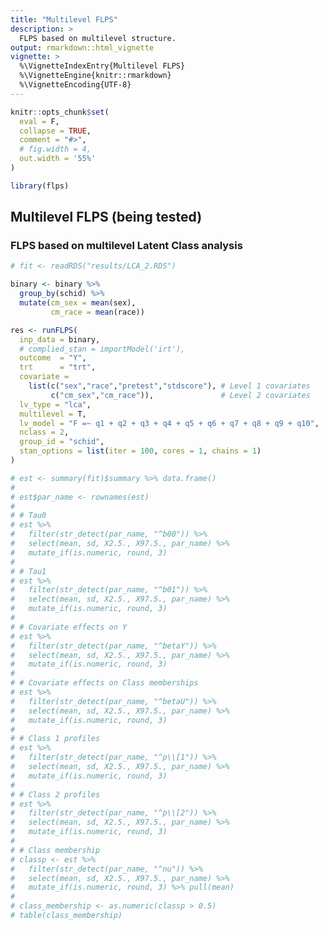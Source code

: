 ```yaml
---
title: "Multilevel FLPS"
description: >
  FLPS based on multilevel structure.
output: rmarkdown::html_vignette
vignette: >
  %\VignetteIndexEntry{Multilevel FLPS}
  %\VignetteEngine{knitr::rmarkdown}
  %\VignetteEncoding{UTF-8}
---
```


```r
knitr::opts_chunk$set(
  eval = F,
  collapse = TRUE,
  comment = "#>",
  # fig.width = 4,
  out.width = '55%'
)
```


```r
library(flps)
```

## Multilevel FLPS (being tested)

### FLPS based on multilevel Latent Class analysis

```r
# fit <- readRDS("results/LCA_2.RDS")
```

```r
binary <- binary %>%
  group_by(schid) %>%
  mutate(cm_sex = mean(sex),
         cm_race = mean(race))

res <- runFLPS(
  inp_data = binary,
  # complied_stan = importModel('irt'),
  outcome  = "Y",
  trt      = "trt",
  covariate =
    list(c("sex","race","pretest","stdscore"), # Level 1 covariates
         c("cm_sex","cm_race")),               # Level 2 covariates
  lv_type = "lca",
  multilevel = T,
  lv_model = "F =~ q1 + q2 + q3 + q4 + q5 + q6 + q7 + q8 + q9 + q10",
  nclass = 2,
  group_id = "schid",
  stan_options = list(iter = 100, cores = 1, chains = 1)
)
```


```r
# est <- summary(fit)$summary %>% data.frame()
# 
# est$par_name <- rownames(est)
# 
# # Tau0
# est %>% 
#   filter(str_detect(par_name, "^b00")) %>% 
#   select(mean, sd, X2.5., X97.5., par_name) %>% 
#   mutate_if(is.numeric, round, 3)
# 
# # Tau1
# est %>% 
#   filter(str_detect(par_name, "^b01")) %>% 
#   select(mean, sd, X2.5., X97.5., par_name) %>% 
#   mutate_if(is.numeric, round, 3)
# 
# # Covariate effects on Y
# est %>% 
#   filter(str_detect(par_name, "^betaY")) %>% 
#   select(mean, sd, X2.5., X97.5., par_name) %>% 
#   mutate_if(is.numeric, round, 3)
# 
# # Covariate effects on Class memberships
# est %>% 
#   filter(str_detect(par_name, "^betaU")) %>% 
#   select(mean, sd, X2.5., X97.5., par_name) %>% 
#   mutate_if(is.numeric, round, 3)
# 
# # Class 1 profiles
# est %>% 
#   filter(str_detect(par_name, "^p\\[1")) %>% 
#   select(mean, sd, X2.5., X97.5., par_name) %>% 
#   mutate_if(is.numeric, round, 3)
# 
# # Class 2 profiles
# est %>% 
#   filter(str_detect(par_name, "^p\\[2")) %>% 
#   select(mean, sd, X2.5., X97.5., par_name) %>% 
#   mutate_if(is.numeric, round, 3)
# 
# # Class membership
# classp <- est %>% 
#   filter(str_detect(par_name, "^nu")) %>% 
#   select(mean, sd, X2.5., X97.5., par_name) %>% 
#   mutate_if(is.numeric, round, 3) %>% pull(mean)
# 
# class_membership <- as.numeric(classp > 0.5)
# table(class_membership)
```

